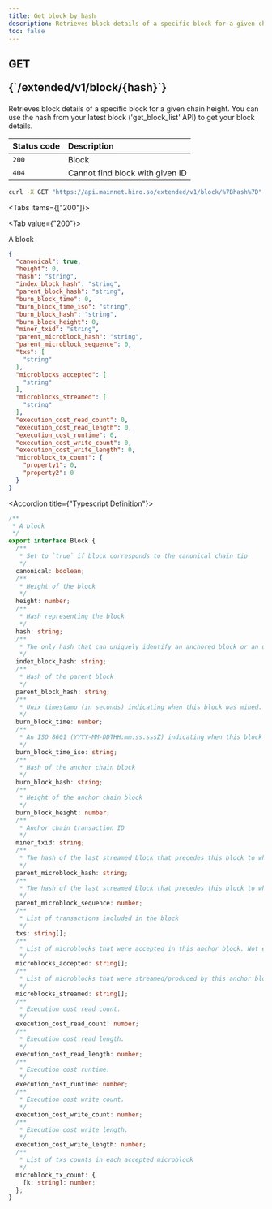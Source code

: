 ```yaml
---
title: Get block by hash
description: Retrieves block details of a specific block for a given chain height.
toc: false
---
```




<Root>

<API>

<div className='flex-1'>

<h2 className="not-prose mb-2 inline-flex items-center gap-3 font-mono">
  <div className="rounded-lg border px-1 py-0.5 text-xs font-medium border-green-400/50 bg-green-400/20 text-green-600 dark:text-green-400">
    GET
  </div>
  <p className="text-xs break-words overflow-hidden w-[95%]">{`/extended/v1/block/{hash}`}</p>
</h2>

Retrieves block details of a specific block for a given chain height. You can use the hash from your latest block ('get_block_list' API) to get your block details.

| Status code | Description |
| :----------- | :----------- |
| `200` | Block |
| `404` | Cannot find block with given ID |

</div>

<APIExample>

```bash title="Terminal"
curl -X GET "https://api.mainnet.hiro.so/extended/v1/block/%7Bhash%7D"
```

<Tabs items={["200"]}>

<Tab value={"200"}>

A block

```json title="Example Response"
{
  "canonical": true,
  "height": 0,
  "hash": "string",
  "index_block_hash": "string",
  "parent_block_hash": "string",
  "burn_block_time": 0,
  "burn_block_time_iso": "string",
  "burn_block_hash": "string",
  "burn_block_height": 0,
  "miner_txid": "string",
  "parent_microblock_hash": "string",
  "parent_microblock_sequence": 0,
  "txs": [
    "string"
  ],
  "microblocks_accepted": [
    "string"
  ],
  "microblocks_streamed": [
    "string"
  ],
  "execution_cost_read_count": 0,
  "execution_cost_read_length": 0,
  "execution_cost_runtime": 0,
  "execution_cost_write_count": 0,
  "execution_cost_write_length": 0,
  "microblock_tx_count": {
    "property1": 0,
    "property2": 0
  }
}
```

<Accordions>

<Accordion title={"Typescript Definition"}>

```ts
/**
 * A block
 */
export interface Block {
  /**
   * Set to `true` if block corresponds to the canonical chain tip
   */
  canonical: boolean;
  /**
   * Height of the block
   */
  height: number;
  /**
   * Hash representing the block
   */
  hash: string;
  /**
   * The only hash that can uniquely identify an anchored block or an unconfirmed state trie
   */
  index_block_hash: string;
  /**
   * Hash of the parent block
   */
  parent_block_hash: string;
  /**
   * Unix timestamp (in seconds) indicating when this block was mined.
   */
  burn_block_time: number;
  /**
   * An ISO 8601 (YYYY-MM-DDTHH:mm:ss.sssZ) indicating when this block was mined.
   */
  burn_block_time_iso: string;
  /**
   * Hash of the anchor chain block
   */
  burn_block_hash: string;
  /**
   * Height of the anchor chain block
   */
  burn_block_height: number;
  /**
   * Anchor chain transaction ID
   */
  miner_txid: string;
  /**
   * The hash of the last streamed block that precedes this block to which this block is to be appended. Not every anchored block will have a parent microblock stream. An anchored block that does not have a parent microblock stream has the parent microblock hash set to an empty string, and the parent microblock sequence number set to -1.
   */
  parent_microblock_hash: string;
  /**
   * The hash of the last streamed block that precedes this block to which this block is to be appended. Not every anchored block will have a parent microblock stream. An anchored block that does not have a parent microblock stream has the parent microblock hash set to an empty string, and the parent microblock sequence number set to -1.
   */
  parent_microblock_sequence: number;
  /**
   * List of transactions included in the block
   */
  txs: string[];
  /**
   * List of microblocks that were accepted in this anchor block. Not every anchored block will have a accepted all (or any) of the previously streamed microblocks. Microblocks that were orphaned are not included in this list.
   */
  microblocks_accepted: string[];
  /**
   * List of microblocks that were streamed/produced by this anchor block's miner. This list only includes microblocks that were accepted in the following anchor block. Microblocks that were orphaned are not included in this list.
   */
  microblocks_streamed: string[];
  /**
   * Execution cost read count.
   */
  execution_cost_read_count: number;
  /**
   * Execution cost read length.
   */
  execution_cost_read_length: number;
  /**
   * Execution cost runtime.
   */
  execution_cost_runtime: number;
  /**
   * Execution cost write count.
   */
  execution_cost_write_count: number;
  /**
   * Execution cost write length.
   */
  execution_cost_write_length: number;
  /**
   * List of txs counts in each accepted microblock
   */
  microblock_tx_count: {
    [k: string]: number;
  };
}

```

</Accordion>

</Accordions>

</Tab>

</Tabs>

</APIExample>

</API>

</Root>